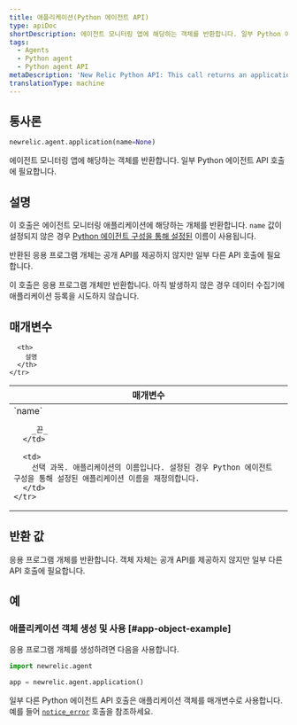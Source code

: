 ```yaml
---
title: 애플리케이션(Python 에이전트 API)
type: apiDoc
shortDescription: 에이전트 모니터링 앱에 해당하는 객체를 반환합니다. 일부 Python 에이전트 API 호출에 필요합니다.
tags:
  - Agents
  - Python agent
  - Python agent API
metaDescription: 'New Relic Python API: This call returns an application object used in other Python agent API calls.'
translationType: machine
---
```


## 통사론

```py
newrelic.agent.application(name=None)
```

에이전트 모니터링 앱에 해당하는 객체를 반환합니다. 일부 Python 에이전트 API 호출에 필요합니다.

## 설명

이 호출은 에이전트 모니터링 애플리케이션에 해당하는 개체를 반환합니다. `name` 값이 설정되지 않은 경우 [Python 에이전트 구성을 통해 설정된](/docs/agents/python-agent/installation-configuration/python-agent-configuration#app_name) 이름이 사용됩니다.

반환된 응용 프로그램 개체는 공개 API를 제공하지 않지만 일부 다른 API 호출에 필요합니다.

<Callout variant="important">
  이 호출은 응용 프로그램 개체만 반환합니다. 아직 발생하지 않은 경우 데이터 수집기에 애플리케이션 등록을 시도하지 않습니다.
</Callout>

## 매개변수

<table>
  <thead>
    <tr>
      <th width="25%">
        매개변수
      </th>

      <th>
        설명
      </th>
    </tr>
  </thead>

  <tbody>
    <tr>
      <td>
        `name`

        _끈_
      </td>

      <td>
        선택 과목. 애플리케이션의 이름입니다. 설정된 경우 Python 에이전트 구성을 통해 설정된 애플리케이션 이름을 재정의합니다.
      </td>
    </tr>
  </tbody>
</table>

## 반환 값

응용 프로그램 개체를 반환합니다. 객체 자체는 공개 API를 제공하지 않지만 일부 다른 API 호출에 필요합니다.

## 예

### 애플리케이션 객체 생성 및 사용 [#app-object-example]

응용 프로그램 개체를 생성하려면 다음을 사용합니다.

```py
import newrelic.agent

app = newrelic.agent.application()
```

일부 다른 Python 에이전트 API 호출은 애플리케이션 객체를 매개변수로 사용합니다. 예를 들어 [`notice_error`](/docs/agents/python-agent/python-agent-api/noticeerror-python-agent-api/) 호출을 참조하세요.